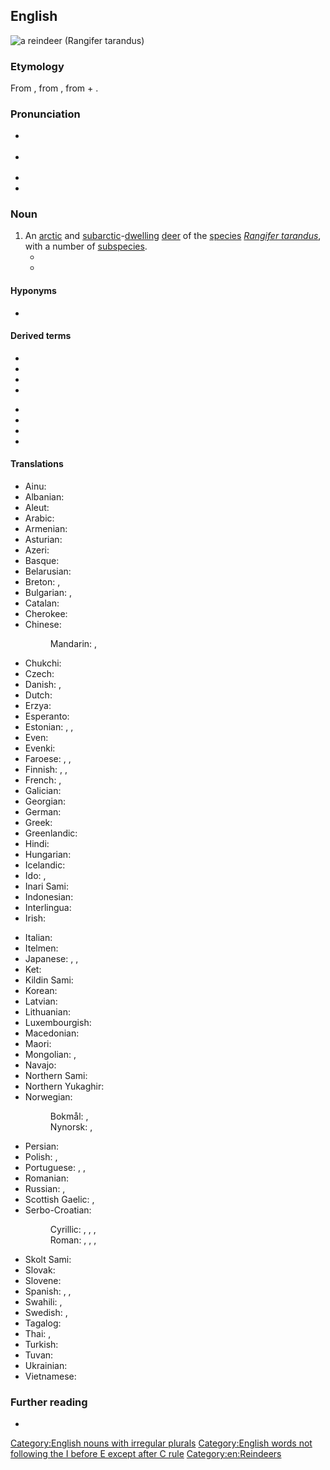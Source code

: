 ==English==
[[File:Caribou.jpg|thumb|a '''reindeer''' (''Rangifer tarandus'')]]
{{wikispecies|Rangifer tarandus}}

===Etymology===
From {{inh|en|enm}}, from {{der|en|non|hreindýri||reindeer}}, from {{m|non|hreinn}} + {{m|non|dýr||animal}}.

===Pronunciation===
* {{a|RP}} {{IPA|/ˈɹeɪndɪə/|lang=en}}
* {{a|GA}} {{IPA|/ˈɹeɪndɪɹ/|lang=en}}
* {{audio|en-us-reindeer.ogg|Audio (GA)|lang=en}}
* {{hyphenation|rein|deer|lang=en}}

===Noun===
{{en-noun|s|reindeer}}

# An [[arctic]] and [[subarctic]]-[[dwell]]ing [[deer]] of the [[species]] ''[[Rangifer tarandus]]'', with a number of [[subspecies]].
#* {{quote-book|author=D[aniel] Fenning|chapter=LAPLAND|chapterurl=https://books.google.com/books?id=pkJgAAAAcAAJ&pg=PT589|title=The Royal English Dictionary; or, A Treasury of the English Language|edition=3rd improved|location=London|publisher=Printed for R. Baldwin, Hawes and Co., T. Caslon, S. Crowder, J. Johnson, Wilson and Fell, Robinson and Roberts, and B. Collins|year=1768|oclc=22419759|passage=Here is a prodigious number of wild beaſts, as ſtags, bears, wolves, foxes of various colours, martens, hares, glittens, beavers, otters, elk, and '''rein deer''': the latter is leſs than a stag.}}
#* {{quote-journal|author=Nancy Langston|authorlink=Nancy Langston|title=Mining the Boreal North|url=http://www.americanscientist.org/issues/pub/2013/2/mining-the-boreal-north|archiveurl=https://web-beta.archive.org/web/20160413161452/http://www.americanscientist.org/issues/pub/2013/2/mining-the-boreal-north|archivedate=13 April 2016|magazine=[[w:American Scientist|American Scientist]]|month=March|year=2013|volume=101|issue=2|page=98|passage='''Reindeer''' are well suited to the taiga’s frigid winters. They can maintain a thermogradient between body core and the environment of up to 100 degrees, in part because of insulation provided by their fur, and in part because of counter-current vascular heat exchange systems in their legs and nasal passages.}}

====Hyponyms====
* {{l|en|caribou}}

====Derived terms====
{{der-top}}
* {{l|en|arctic reindeer}}
* {{l|en|Finnish forest reindeer}}
* {{l|en|mountain reindeer}}
* {{l|en|reindeer calf}}
{{der-mid}}
* {{l|en|Siberian forest reindeer}}
* {{l|en|Siberian reindeer}}
* {{l|en|Svalbard reindeer}}
* {{l|en|wild reindeer}}
{{der-bottom}}

====Translations====
{{trans-top|''Rangifer tarandus''}}
* Ainu: {{t|ain|トナッカィ|tr=tunakkay|sc=Kana}}
* Albanian: {{t+|sq|renë|f}}
* Aleut: {{t|ale|itx̂aygix̂}}
* Arabic: {{t|ar|رَنَة|f}}
* Armenian: {{t|hy|հյուսիսային եղջերու}}
* Asturian: {{t|ast|renu|m}}
* Azeri: {{t|az|şimal maralı}}
* Basque: {{t|eu|elur-orein}}
* Belarusian: {{t|be|паўно́чны але́нь|m|sc=Cyrl}}
* Breton: {{t|br|karv-erc'h|m}}, {{t|br|kirvi-erc'h|p}}
* Bulgarian: {{t|bg|се́верен еле́н|m|sc=Cyrl}}, {{t|bg|кари́бу|m|sc=Cyrl}} {{qualifier|North America}}
* Catalan: {{t+|ca|ren|m}}
* Cherokee: {{t|chr|ᏧᏴᏢ ᎠᏫ|tr=tsuyvtlv awi|sc=Cher}}
* Chinese:
*: Mandarin: {{t+|cmn|馴鹿|sc=Hani}}, {{t+|cmn|驯鹿|tr=xùnlù|sc=Hani}}
* Chukchi: {{t|ckt|ӄораӈы}}
* Czech: {{t+|cs|sob|m}}
* Danish: {{t+|da|ren|c}}, {{t+|da|rensdyr|n}}
* Dutch: {{t+|nl|rendier|n}}
* Erzya: {{t|myv|пучо}}
* Esperanto: {{t+|eo|rangifero}}
* Estonian: {{t+|et|põhjapõder}}, {{t+|et|poro}}, {{t|et|karibu}}
* Even: {{t|eve|ора̇н}}
* Evenki: {{t|evn|орон|tr=oro|sc=Cyrl}}
* Faroese: {{t|fo|reindýr|n}}, {{t|fo|reindjór|n}}, {{t|fo|reinsdjór|n}}
* Finnish: {{t+|fi|peura}}, {{t+|fi|poro}}, {{t+|fi|karibu}}
* French: {{t+|fr|renne|m}}, {{t+|fr|caribou|m}} {{qualifier|North America}}
* Galician: {{t+|gl|reno|m}}
* Georgian: {{t|ka|ჩრდილოეთის ირემი}}
* German: {{t+|de|Rentier|n}}
* Greek: {{t+|el|τάρανδος|m}}
* Greenlandic: {{t|kl|tuttu}}
* Hindi: {{t|hi|रेनडियर|tr=renḍiyar|sc=Deva}}
* Hungarian: {{t+|hu|rénszarvas}}
* Icelandic: {{t+|is|hreindýr|n}}
* Ido: {{t+|io|rentiro}}, {{t+|io|karibuo}} {{qualifier|North America}}
* Inari Sami: {{t|smn|puásui}}
* Indonesian: {{t-check|id|rusa kutub}}
* Interlingua: {{t|ia|ren}}
* Irish: {{t|ga|réinfhia|m}}
{{trans-mid}}
* Italian: {{t+|it|renna|f}}
* Itelmen: {{t|itl|қора|tr=qora|sc=Cyrl}}
* Japanese: {{t+|ja|トナカイ|tr=tonakai}}, {{t|ja|馴鹿|tr=となかい, tonakai|sc=Jpan}}, {{t|ja|馴鹿|tr=じゅんろく, junroku|sc=Jpan}}
* Ket: {{t|ket|сель|tr=selʹ|sc=Cyrl}}
* Kildin Sami: {{t|sjd|пуаз}}
* Korean: {{t+|ko|순록}}
* Latvian: {{t|lv|ziemeļbriedis|m}}
* Lithuanian: {{t|lt|šiaurinis elnias|m}}
* Luxembourgish: {{t|lb|Rendéier|n}}
* Macedonian: {{t|mk|ирвас|m|sc=Cyrl}}
* Maori: {{t|mi|renetia}}
* Mongolian: {{t+|mn|буга|sc=Cyrl}}, {{t|mn|цаа буга|sc=Cyrl}}
* Navajo: {{t|nv|hakʼaz bįįh}}
* Northern Sami: {{t|se|boazu}}
* Northern Yukaghir: {{t|ykg|илэ}}
* Norwegian:
*: Bokmål: {{t+|nb|reinsdyr|n}}, {{t+|nb|rein|m}}
*: Nynorsk: {{t|nn|reinsdyr|n}}, {{t|nn|rein|m}}
* Persian: {{t|fa|گوزن شمالی|tr=gavazn-e šomâli|sc=fa-Arab}}
* Polish: {{t+|pl|renifer|m-an}}, {{t+|pl|karibu|n}} {{qualifier|North America}}
* Portuguese: {{t+|pt|rena|f}}, {{t|pt|rangífer|m}}, {{t+|pt|rangífero|m}}
* Romanian: {{t+|ro|ren|m}}
* Russian: {{t|ru|се́верный оле́нь|m}}, {{t+|ru|кари́бу|m}} {{qualifier|North America}}
* Scottish Gaelic: {{t|gd|fiadh Lochlannach|m}}, {{t|gd|fiadh-sneachda|m}}
* Serbo-Croatian:
*: Cyrillic: {{t|sh|ирвас|m}}, {{t|sh|соб|m}}, {{t|sh|северни јелен|m}}, {{t|sh|сјеверни јелен|m}}
*: Roman: {{t+|sh|irvas|m}}, {{t+|sh|sob|m}}, {{t|sh|severni jelen|m}}, {{t|sh|sjeverni jelen|m}}
* Skolt Sami: {{t|sms|puäʒʒ}}
* Slovak: {{t|sk|sob|m}}
* Slovene: {{t+|sl|severni jelen|m}}
* Spanish: {{t+|es|reno|m}}, {{t|es|rangífero|m}}, {{t|es|caribú|m}} {{qualifier|North America}}
* Swahili: {{t|sw|kulungu aktiki|m}}, {{t|sw|mbawala aktiki|f}}
* Swedish: {{t+|sv|ren|c}}, {{t|sv|rendjur|c}}
* Tagalog: {{t|tl|reno}}
* Thai: {{t|th|กวางเรนเดียร์|tr=gwaang rayn-dia}}, {{t|th|เรนเดียร์|tr=rayn-dia}}
* Turkish: {{t+|tr|Ren geyiği}}
* Tuvan: {{t|tyv|иви}}
* Ukrainian: {{t|uk|півні́чний оле́нь|m|sc=Cyrl}}
* Vietnamese: {{t|vi|tuần lộc}}
{{trans-bottom}}

===Further reading===
* {{pedia}}

[[Category:English nouns with irregular plurals]]
[[Category:English words not following the I before E except after C rule]]
[[Category:en:Reindeers]]